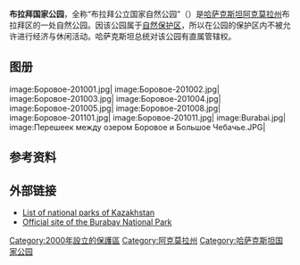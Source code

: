 {{Infobox protected area
| name = 布拉拜公立国家自然公园
| iucn_category = II
| photo = Burabai.jpg
| photo_caption = 
| map = Kazakhstan| relief = 1
| location = [[哈萨克斯坦|哈萨克斯坦]][[阿克莫拉州|阿克莫拉州]]
| nearest_city = [[休钦斯克|休钦斯克]]
| lat_d = 53
| lat_m = 05
| lat_s = 00
| lat_NS = N
| long_d = 70
| long_m = 18
| long_s = 00
| long_EW = E
| coords = 
| coords_ref = 
| region = 
| area = {{convert|83511|ha|acres}}
| established = {{start date|2000|df=y}}
| visitation_num = 
| visitation_year = 
| governing_body = [[哈萨克斯坦总统|哈萨克斯坦总统]]
}}
'''布拉拜国家公园'''，全称“布拉拜公立国家自然公园”（{{Lang-kk|«Бураба́й» мемлекетті́к ұлтты́қ табиғи́ паркі́|«Býrabaı» memlekettik ulttyq tabiǵi parki}}）是[[哈萨克斯坦|哈萨克斯坦]][[阿克莫拉州|阿克莫拉州]]布拉拜区的一处自然公园。因该公园属于[[自然保护区|自然保护区]]，所以在公园的保护区内不被允许进行经济与休闲活动。哈萨克斯坦总统对该公园有直属管辖权。
==图册==
<gallery>
image:Боровое-201001.jpg|
image:Боровое-201002.jpg|
image:Боровое-201003.jpg|
image:Боровое-201004.jpg|
image:Боровое-201005.jpg|
image:Боровое-201008.jpg|
image:Боровое-201101.jpg|
image:Боровое-201011.jpg|
image:Burabai.jpg|
image:Перешеек между озером Боровое и Большое Чебачье.JPG|
</gallery>

==参考资料==
{{Reflist}}

==外部链接==
{{commonscat}}
{{Wikivoyagelang|en|Burabay National Park}}
* [https://web.archive.org/web/20170321053051/http://ru.government.kz/docs/p061074~2.htm List of national parks of Kazakhstan]
* [http://parkburabay.kz/ Official site of the Burabay National Park] {{Wayback|url=http://parkburabay.kz/ |date=20200603191841 }}

[[Category:2000年設立的保護區|Category:2000年設立的保護區]]
[[Category:阿克莫拉州|Category:阿克莫拉州]]
[[Category:哈萨克斯坦国家公园|Category:哈萨克斯坦国家公园]]
{{Kazakhstan-stub}}